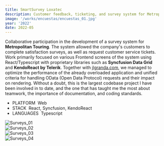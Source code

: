 ```yaml
---
title: SmartSurvey Loxatec  
description: Customer feedback, ticketing, and survey system for Metropolitan Touring (Collaborative React Frontend)  
image: '/works/encuestas/encuestas_01.jpg'  
year: '2022'  
date: 2022-05  
---
```


Collaborative participation in the development of a survey system for **Metropolitan Touring**. The system allowed the company's customers to complete satisfaction surveys, as well as request customer service tickets. Work primarily focused on various Frontend screens of the system using React/Typescript with proprietary libraries such as **Syncfusion Data Grid** and **KendoReact by Telerik**. Together with [jlgranda.com](http://jlgranda.com), we managed to optimize the performance of the already overloaded application and unified criteria for handling OData (Open Data Protocol) requests and their impact on rendering. Without a doubt, this is the largest codebase project I have been involved in to date, and the one that has taught me the most about teamwork, the importance of documentation, and coding standards.  

- <CustomChip>PLATFORM</CustomChip>&nbsp;&nbsp;Web  
- <CustomChip>STACK</CustomChip>&nbsp;&nbsp;React, Syncfusion, KendoReact  
- <CustomChip>LANGUAGES</CustomChip>&nbsp;&nbsp;Typescript  

![Surveys_01](/works/encuestas/encuestas_01.jpg)  
![Surveys_02](/works/encuestas/encuestas_02.jpg)  
![Surveys_03](/works/encuestas/encuestas_03.jpg)  
![Surveys_04](/works/encuestas/encuestas_04.jpg)  
